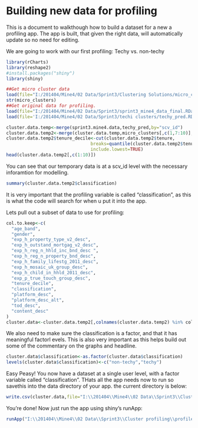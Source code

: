 Building new data for profiling
========================================================

This is a document to walkthough how to build a dataset for a new a profiling app. The app is built, that given the right data, will automatically update so no need for editing.

We are going to work with our first profiling: Techy vs. non-techy

```r
library(rCharts)
library(reshape2)
#install.packages("shiny")
library(shiny)

##Get micro cluster data
load(file="I:/201404/Mine4/02 Data/Sprint3/Clustering Solutions/micro_clusters.RData")
str(micro_clusters)
##Get original data for profiling.
load(file="I:/201404/Mine4/02 Data/Sprint3/sprint3_mine4_data_final.RData")
load(file='I:/201404/Mine4/02 Data/Sprint3/techi clusters/techy_pred.RData')

cluster.data.temp<-merge(sprint3.mine4.data,techy_pred,by="scv_id")
cluster.data.temp2<-merge(cluster.data.temp,micro_clusters[,c(1,7:10)],by="scv_id")
cluster.data.temp2$tenure_decile<-cut(cluster.data.temp2$tenure,
                                breaks=quantile(cluster.data.temp2$tenure, probs=seq(0,1, by=0.1)),
                                include.lowest=TRUE)
head(cluster.data.temp2[,c(1:10)])
```

You can see that our temporary data is at a scv_id level with the necessary inforamtion for modelling.

```r
summary(cluster.data.temp2$classification)
```

It is very important that the profiling variable is called "classification", as this is what the code will search for when u put it into the app.

Lets pull out a subset of data to use for profiling:
```r
col.to.keep<-c(
  "age_band",
  "gender",
  "exp_h_property_type_v2_desc",
  "exp_h_outstand_mortgag_v2_desc",
  "exp_h_reg_n_hhld_inc_bnd_desc ",
  "exp_h_reg_n_property_bnd_desc",
  "exp_h_family_lifestg_2011_desc",
  "exp_h_mosaic_uk_group_desc",
  "exp_h_child_in_hhld_2011_desc",
  "exp_p_true_touch_group_desc",
  "tenure_decile",
  "classification",
  "platform_desc",
  "platform_desc_alt",
  "tod_desc",
  "content_desc"
)
cluster.data<-cluster.data.temp2[,colnames(cluster.data.temp2) %in% col.to.keep]
```

We also need to make sure the classification is a factor, and that it has meaningful factorl evels. This is also very important as this helps build out some of the commentary on the graphs and headline.

```r
cluster.data$classification<-as.factor(cluster.data$classification)
levels(cluster.data$classification)<-c("non-techy","techy")
```

Easy Peasy! You now have a dataset at a single user level, with a factor variable called "classification". THats all the app needs now to run so savethis into the data directory of your app. the current directory is below:

```r
write.csv(cluster.data,file="I:\\201404\\Mine4\\02 Data\\Sprint3\\Cluster profiling\\profile-app\\data\\cluster_data.csv",row.names=FALSE)
```

You're done! Now just run the app using shiny's runApp:

```r
runApp("I:\\201404\\Mine4\\02 Data\\Sprint3\\Cluster profiling\\profile-app")
```
